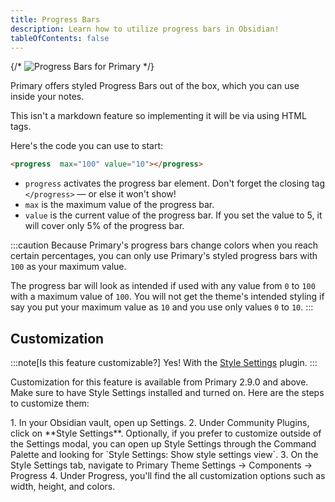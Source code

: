 ```yaml
---
title: Progress Bars
description: Learn how to utilize progress bars in Obsidian!
tableOfContents: false
---
```



{/* ![Progress Bars for Primary]() */}

Primary offers styled Progress Bars out of the box, which you can use inside your notes.

This isn't a markdown feature so implementing it will be via using HTML tags.

Here's the code you can use to start:

```html
<progress  max="100" value="10"></progress>
```

- `progress` activates the progress bar element. Don't forget the closing tag `</progress>` — or else it won't show!
- `max` is the maximum value of the progress bar.
- `value` is the current value of the progress bar. If you set the value to 5, it will cover only 5% of the progress bar.

:::caution
Because Primary's progress bars change colors when you reach certain percentages, you can only use Primary's styled progress bars with `100` as your maximum value.

The progress bar will look as intended if used with any value from `0` to `100` with a maximum value of `100`. You will not get the theme's intended styling if say you put your maximum value as `10` and you use only values `0` to `10`.
:::

## Customization

:::note[Is this feature customizable?]
Yes! With the [Style Settings](obsidian://show-plugin?id=obsidian-style-settings) plugin.
:::

Customization for this feature is available from Primary 2.9.0 and above. Make sure to have Style Settings installed and turned on. Here are the steps to customize them:

<Steps>
1. In your Obsidian vault, open up Settings.
2. Under Community Plugins, click on **Style Settings**. Optionally, if you prefer to customize outside of the Settings modal, you can open up Style Settings through the Command Palette and looking for `Style Settings: Show style settings view`.
3. On the Style Settings tab, navigate to Primary Theme Settings -> Components -> Progress
4. Under Progress, you'll find the all customization options such as width, height, and colors.
</Steps>
